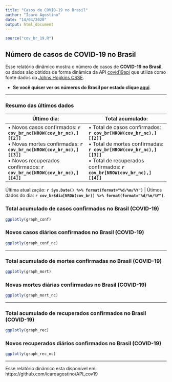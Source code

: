 ```yaml
---
title: "Casos de COVID-19 no Brasil"
author: "Ícaro Agostino"
date: "14/04/2020"
output: html_document
---
```


```r
source("cov_br_19.R")
```

## Número de casos de COVID-19 no Brasil

Esse relatório dinâmico mostra o número de casos de **COVID-19 no Brasil**, os dados são obtidos de forma dinâmica da API [covid19api](https://covid19api.com/) que utiliza como fonte dados da [Johns Hopkins CSSE](https://github.com/CSSEGISandData/COVID-19).

  - **Se você quiser ver os números do Brasil por estado clique [aqui](https://icaroagostino.github.io/covid19_estados/)**.

---

### Resumo das últimos dados

|**Último dia**:|**Total acumulado**:|
|---|---|
| • Novos casos confirmados: **`r cov_br_nc[NROW(cov_br_nc),][[2]]`**\
  • Novas mortes confirmadas: **`r cov_br_nc[NROW(cov_br_nc),][[3]]`**\
  • Novos recuperados confirmados: **`r cov_br_nc[NROW(cov_br_nc),][[4]]`** | • Total de casos confirmados: **`r cov_br[NROW(cov_br_nc),][[2]]`**\
  • Total de mortes confirmadas: **`r cov_br[NROW(cov_br_nc),][[3]]`**\
  • Total de recuperados confirmados: **`r cov_br[NROW(cov_br_nc),][[4]]`**|

Última atualização: **`r Sys.Date() %>% format(format="%d/%m/%Y")`** | Útimos dados do dia: **`r cov_br$dia[NROW(cov_br)] %>% format(format="%d/%m/%Y")`**.

### Total acumulado de casos confirmados no Brasil (COVID-19)

```r
ggplotly(graph_conf)
```

### Novos casos diários confirmados no Brasil (COVID-19)

```r
ggplotly(graph_conf_nc)
```

---

### Total acumulado de mortes confirmadas no Brasil (COVID-19)

```r
ggplotly(graph_mort)
```

### Novas mortes diárias confirmadas no Brasil (COVID-19)

```r
ggplotly(graph_mort_nc)
```

---

### Total acumulado de recuperados confirmados no Brasil (COVID-19)

```r
ggplotly(graph_rec)
```

### Novos recuperados diários confirmados no Brasil (COVID-19)

```r
ggplotly(graph_rec_nc)
```

---

Esse relatório dinâmico esta disponível em: https://github.com/icaroagostino/API_cov19